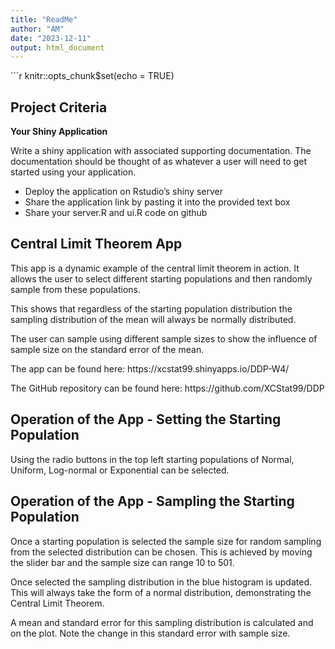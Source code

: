 ```yaml
---
title: "ReadMe"
author: "AM"
date: "2023-12-11"
output: html_document
---
```


```r
knitr::opts_chunk$set(echo = TRUE)


## Project Criteria

**Your Shiny Application**

Write a shiny application with associated supporting documentation. The documentation should be thought of as whatever a user will need to get started using your application.


* Deploy the application on Rstudio's shiny server
* Share the application link by pasting it into the provided text box
* Share your server.R and ui.R code on github

## Central Limit Theorem App

This app is a dynamic example of the central limit theorem in action. It allows the user to select different starting populations and then randomly sample from these populations.

This shows that regardless of the starting population distribution the sampling distribution of the mean will always be normally distributed.

The user can sample using different sample sizes to show the influence of sample size on the standard error of the mean.

The app can be found here: https://xcstat99.shinyapps.io/DDP-W4/

The GitHub repository can be found here: https://github.com/XCStat99/DDP

## Operation of the App - Setting the Starting Population

Using the radio buttons in the top left starting populations of Normal, Uniform, Log-normal or Exponential can be selected.

## Operation of the App - Sampling the Starting Population

Once a starting population is selected the sample size for random sampling from the selected distribution can be chosen. This is achieved by moving the slider bar and the sample size can range 10 to 501.

Once selected the sampling distribution in the blue histogram is updated. This will always take the form of a normal distribution, demonstrating the Central Limit Theorem. 

A mean and standard error for this sampling distribution is calculated and on the plot. Note the change in this standard error with sample size.


